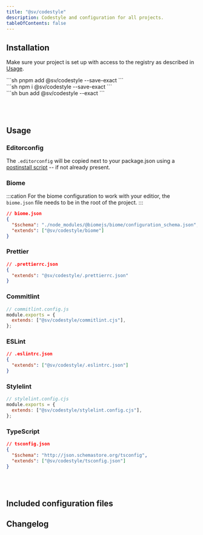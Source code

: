 ```yaml
---
title: "@sv/codestyle"
description: Codestyle and configuration for all projects.
tableOfContents: false
---
```



## Installation

Make sure your project is set up with access to the registry as described in [Usage](/sv-frontend-library/mono/usage#configure-package-registry).

<Command>
  <div slot="pnpm">
    ```sh
    pnpm add @sv/codestyle --save-exact
    ```
  </div>
  <div slot="npm">
    ```sh
    npm i @sv/codestyle --save-exact
    ```
  </div>
  <div slot="bun">
    ```sh
    bun add @sv/codestyle --exact
    ```
  </div>
</Command>

<br/><br/>

## Usage

### Editorconfig

The `.editorconfig` will be copied next to your package.json using a [postinstall script](https://docs.npmjs.com/cli/v10/using-npm/scripts#npm-install) -- if not already present.

### Biome

:::cation
For the biome configuration to work with your editior, the `biome.json` file needs to be in the root of the project.
:::

```json
// biome.json
{
  "$schema": "./node_modules/@biomejs/biome/configuration_schema.json",
  "extends": ["@sv/codestyle/biome"]
}
```

### Prettier

```json
// .prettierrc.json
{
  "extends": "@sv/codestyle/.prettierrc.json"
}
```

### Commitlint

```javascript
// commitlint.config.js
module.exports = {
  extends: ["@sv/codestyle/commitlint.cjs"],
};
```

### ESLint

```json
// .eslintrc.json
{
  "extends": ["@sv/codestyle/.eslintrc.json"]
}
```

### Stylelint

```javascript
// stylelint.config.cjs
module.exports = {
  extends: ["@sv/codestyle/stylelint.config.cjs"],
};
```

### TypeScript

```json
// tsconfig.json
{
  "$schema": "http://json.schemastore.org/tsconfig",
  "extends": ["@sv/codestyle/tsconfig.json"]
}
```

<br/><br/>

## Included configuration files

<Tabs>
  <TabItem label=".editorconfig">
    <File file="../packages/codestyle/.editorconfig" />
  </TabItem>
  <TabItem label="biome.json">
    <File file="../packages/codestyle/biome.json" />
  </TabItem>
  <TabItem label=".prettierrc.json">
    <File file="../packages/codestyle/.prettierrc.json" />
  </TabItem>
  <TabItem label="commitlint.cjs">
    <File file="../packages/codestyle/commitlint.js" />
  </TabItem>
  <TabItem label="eslint.json">
    <File file="../packages/codestyle/.eslintrc.json" />
  </TabItem>
  <TabItem label="stylelint.config.cjs">
    <File file="../packages/codestyle/stylelint.config.cjs" />
  </TabItem>
  <TabItem label="tsconfig.json">
    <File file="../packages/codestyle/tsconfig.json" />
  </TabItem>
</Tabs>

## Changelog

<Changelog />
